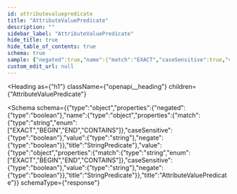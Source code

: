 ```yaml
---
id: attributevaluepredicate
title: "AttributeValuePredicate"
description: ""
sidebar_label: "AttributeValuePredicate"
hide_title: true
hide_table_of_contents: true
schema: true
sample: {"negated":true,"name":{"match":"EXACT","caseSensitive":true,"value":"string","negate":true},"value":{"match":"EXACT","caseSensitive":true,"value":"string","negate":true}}
custom_edit_url: null
---
```



<Heading
  as={"h1"}
  className={"openapi__heading"}
  children={"AttributeValuePredicate"}
>
</Heading>





<Schema
  schema={{"type":"object","properties":{"negated":{"type":"boolean"},"name":{"type":"object","properties":{"match":{"type":"string","enum":["EXACT","BEGIN","END","CONTAINS"]},"caseSensitive":{"type":"boolean"},"value":{"type":"string"},"negate":{"type":"boolean"}},"title":"StringPredicate"},"value":{"type":"object","properties":{"match":{"type":"string","enum":["EXACT","BEGIN","END","CONTAINS"]},"caseSensitive":{"type":"boolean"},"value":{"type":"string"},"negate":{"type":"boolean"}},"title":"StringPredicate"}},"title":"AttributeValuePredicate"}}
  schemaType={"response"}
>
  
</Schema>
            